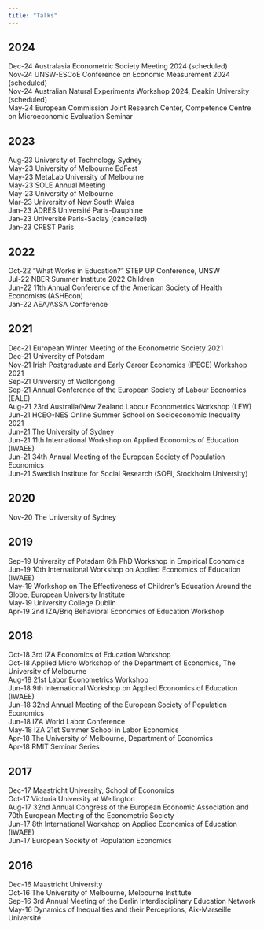 ```yaml
---
title: "Talks"
---
```


## 2024

Dec-24  Australasia Econometric Society Meeting 2024 (scheduled) \
Nov-24  UNSW-ESCoE Conference on Economic Measurement 2024 (scheduled) \
Nov-24  Australian Natural Experiments Workshop 2024, Deakin University (scheduled) \
May-24  European Commission Joint Research Center, Competence Centre on Microeconomic Evaluation Seminar \

## 2023

Aug-23  University of Technology Sydney \
May-23  University of Melbourne EdFest \
May-23  MetaLab University of Melbourne \
May-23  SOLE Annual Meeting \
May-23  University of Melbourne \
Mar-23  University of New South Wales \
Jan-23  ADRES Université Paris-Dauphine \
Jan-23  Université Paris-Saclay (cancelled) \
Jan-23  CREST Paris \

## 2022

Oct-22  "What Works in Education?" STEP UP Conference, UNSW \
Jul-22  NBER Summer Institute 2022 Children \
Jun-22  11th Annual Conference of the American Society of Health Economists (ASHEcon) \
Jan-22	AEA/ASSA Conference	\

## 2021

Dec-21  European Winter Meeting of the Econometric Society 2021 \
Dec-21  University of Potsdam  \
Nov-21  Irish Postgraduate and Early Career Economics (IPECE) Workshop 2021 \
Sep-21  University of Wollongong  \
Sep-21	Annual Conference of the European Society of Labour Economics (EALE) \
Aug-21	23rd Australia/New Zealand Labour Econometrics Workshop (LEW) \
Jun-21	HCEO-NES Online Summer School on Socioeconomic Inequality 2021	\
Jun-21	The University of Sydney	\
Jun-21	11th International Workshop on Applied Economics of Education (IWAEE)	\
Jun-21	34th Annual Meeting of the European Society of Population Economics	\
Jun-21	Swedish Institute for Social Research (SOFI, Stockholm University)	\

## 2020

Nov-20	The University of Sydney	\

## 2019

Sep-19	University of Potsdam 6th PhD Workshop in Empirical Economics	\
Jun-19	10th International Workshop on Applied Economics of Education (IWAEE)	\
May-19	Workshop on The Effectiveness of Children's Education Around the Globe, European University Institute	\
May-19	University College Dublin	\
Apr-19	2nd IZA/Briq Behavioral Economics of Education Workshop	\

## 2018

Oct-18	3rd IZA Economics of Education Workshop	\
Oct-18	Applied Micro Workshop of the Department of Economics, The University of Melbourne	\
Aug-18	21st Labor Econometrics Workshop	\
Jun-18	9th International Workshop on Applied Economics of Education (IWAEE)	\
Jun-18	32nd Annual Meeting of the European Society of Population Economics	\
Jun-18	IZA World Labor Conference	\
May-18	IZA 21st Summer School in Labor Economics	\
Apr-18	The University of Melbourne, Department of Economics	\
Apr-18	RMIT Seminar Series	\

## 2017

Dec-17	Maastricht University, School of Economics	\
Oct-17	Victoria University at Wellington	\
Aug-17	32nd Annual Congress of the European Economic Association and 70th European Meeting of the Econometric Society	\
Jun-17	8th International Workshop on Applied Economics of Education (IWAEE)	\
Jun-17	European Society of Population Economics	\

## 2016

Dec-16	Maastricht University	\
Oct-16	The University of Melbourne, Melbourne Institute	\
Sep-16	3rd Annual Meeting of the Berlin Interdisciplinary Education Network	\
May-16	Dynamics of Inequalities and their Perceptions, Aix-Marseille Université	\


<!--
Add separation here between body and footer
-->